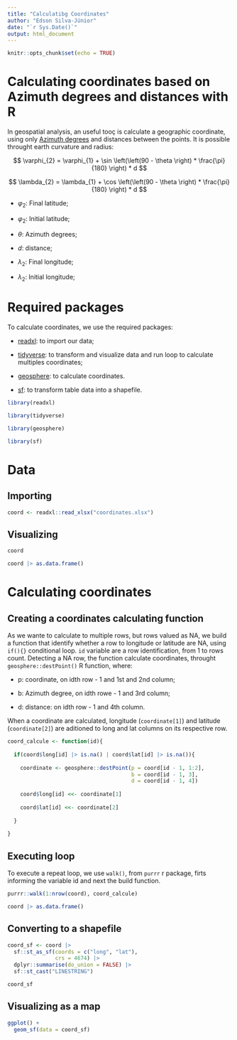 ```yaml
---
title: "Calculatibg Coordinates"
author: "Edson Silva-Júnior"
date: "`r Sys.Date()`"
output: html_document
---
```


```r
knitr::opts_chunk$set(echo = TRUE)
```

# Calculating coordinates based on Azimuth degrees and distances with R

In geospatial analysis, an useful tooç is calculate a geographic coordinate, using only [Azimuth degrees](https://en.wikipedia.org/wiki/Azimuth#:~:text=The%20azimuth%20is%20the%20angle%20between%20the%20north%20vector%20and,mapping%2C%20mining%2C%20and%20ballistics) and distances between the points. It is possible throught earth curvature and radius:

$$
\varphi_{2} = \varphi_{1} + \sin \left(\left(90 - \theta \right) * \frac{\pi}{180} \right) * d
$$

$$
\lambda_{2} = \lambda_{1} + \cos \left(\left(90 - \theta \right) * \frac{\pi}{180} \right) * d
$$

- $\varphi_{2}$: Final latitude;

- $\varphi_{2}$: Initial latitude;

- $\theta$: Azimuth degrees;

- $d$: distance;

- $\lambda_{2}$: Final longitude;

- $\lambda_{2}$: Initial longitude;

# Required packages

To calculate coordinates, we use the required packages:

- [readxl](https://readxl.tidyverse.org): to import our data;

- [tidyverse](https://tidyverse.tidyverse.org/): to transform and visualize data and run loop to calculate multiples coordinates;

- [geosphere](https://readxl.tidyverse.org): to calculate coordinates.

- [sf](https://r-spatial.github.io/sf): to transform table data into a shapefile.

```r
library(readxl)

library(tidyverse)

library(geosphere)

library(sf)
```

# Data 

## Importing

```r
coord <- readxl::read_xlsx("coordinates.xlsx")
```

## Visualizing

```r
coord

coord |> as.data.frame()
```

# Calculating coordinates 

## Creating a coordinates calculating function

As we wante to calculate to multiple rows, but rows valued as NA, we build a function that identify whether a row to longitude or latitude are NA, using `if(){}` conditional loop. `id` variable are a row identification, from 1 to rows count. Detecting a NA row, the function calculate coordinates, throught `geosphere::destPoint()` R function, where:

- p: coordinate, on idth row - 1 and 1st and 2nd column;

- b: Azimuth degree, on idth rowe - 1 and 3rd column;

- d: distance: on idth row - 1 and 4th column.

When a coordinate are calculated, longitude (`coordinate[1]`) and latitude (`coordinate[2]`) are aditioned to long and lat columns on its respective row.

```r
coord_calcule <- function(id){
  
  if(coord$long[id] |> is.na() | coord$lat[id] |> is.na()){
    
    coordinate <- geosphere::destPoint(p = coord[id - 1, 1:2],
                                       b = coord[id - 1, 3],
                                       d = coord[id - 1, 4])
    
    coord$long[id] <<- coordinate[1]
    
    coord$lat[id] <<- coordinate[2]
    
  }
  
}
```

## Executing loop

To execute a repeat loop, we use `walk()`, from `purrr` r package, firts informing the variable id and next the build function.

```r
purrr::walk(1:nrow(coord), coord_calcule)

coord |> as.data.frame()
```

## Converting to a shapefile 

```r
coord_sf <- coord |> 
  sf::st_as_sf(coords = c("long", "lat"),
               crs = 4674) |> 
  dplyr::summarise(do_union = FALSE) |> 
  sf::st_cast("LINESTRING")

coord_sf
```

## Visualizing as a map

```r
ggplot() +
  geom_sf(data = coord_sf)
```

